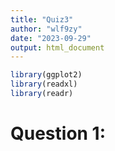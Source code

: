 ```yaml
---
title: "Quiz3"
author: "wlf9zy"
date: "2023-09-29"
output: html_document
---
```


```r

library(ggplot2)
library(readxl)
library(readr)

```


# Question 1:

```r

```